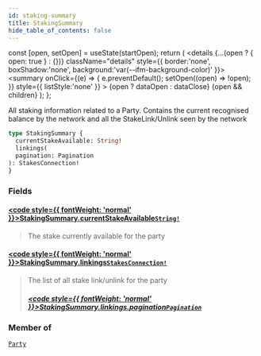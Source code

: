 ```yaml
---
id: staking-summary
title: StakingSummary
hide_table_of_contents: false
---
```







  const [open, setOpen] = useState(startOpen);
  return (
    <details {...(open ? { open: true } : {})} className="details" style={{ border:'none', boxShadow:'none', background:'var(--ifm-background-color)' }}>
      <summary
        onClick={(e) => {
          e.preventDefault();
          setOpen((open) => !open);
        }}
        style={{ listStyle:'none' }}
      >
      {open ? dataOpen : dataClose}
      </summary>
      {open && children}
    </details>
  );
};




All staking information related to a Party.
Contains the current recognised balance by the network and
all the StakeLink/Unlink seen by the network


```graphql
type StakingSummary {
  currentStakeAvailable: String!
  linkings(
  pagination: Pagination
): StakesConnection!
}
```


### Fields

#### [<code style={{ fontWeight: 'normal' }}>StakingSummary.<b>currentStakeAvailable</b></code>](#)<Bullet />[`String!`](/testnet/api/graphql/scalars/string) <Badge class="secondary" text="non-null"/> <Badge class="secondary" text="scalar"/>
> The stake currently available for the party
> 

#### [<code style={{ fontWeight: 'normal' }}>StakingSummary.<b>linkings</b></code>](#)<Bullet />[`StakesConnection!`](/testnet/api/graphql/objects/stakes-connection) <Badge class="secondary" text="non-null"/> <Badge class="secondary" text="object"/>
> The list of all stake link/unlink for the party
> ##### [<code style={{ fontWeight: 'normal' }}>StakingSummary.linkings.<b>pagination</b></code>](#)<Bullet />[`Pagination`](/testnet/api/graphql/inputs/pagination) <Badge class="secondary" text="input"/>
> 
> 



### Member of

[`Party`](/testnet/api/graphql/objects/party)  <Badge class="secondary" text="object"/>

